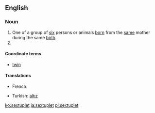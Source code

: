 ==English==
{{wikipedia}}

===Noun===
{{en-noun}}

# One of a group of [[six]] persons or animals [[born]] from the [[same]] mother during the same [[birth]].
# {{rfdef|topic=music|lang=en}}

====Coordinate terms====
* {{sense|one of six born together}} [[twin]] {{coefficient}}

====Translations====
{{trans-top|one of six born together}}
* French: {{t+|fr|sextuplé}}
{{trans-mid}}
* Turkish: [[altız]]
{{trans-bottom}}

[[ko:sextuplet]]
[[ja:sextuplet]]
[[pl:sextuplet]]